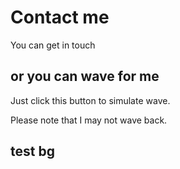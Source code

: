 
# Contact me

You can get in touch

## or you can wave for me

Just click this button to simulate wave.

<Wave/>

Please note that I may not wave back.

<div style={{background: 'purple'}}>

## test bg

</div>

